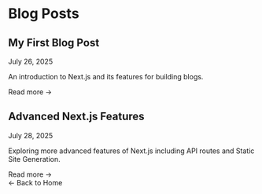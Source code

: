 # Blog Posts


<div className="space-y-8">
  <div className="border-b pb-6">
    <h2 className="text-2xl font-semibold mb-2">
      <Link href="/posts/first-post">
        My First Blog Post
      </Link>
    </h2>
    <div className="text-sm text-gray-500 mb-2">July 26, 2025</div>
    <p className="mb-4">An introduction to Next.js and its features for building blogs.</p>
    <Link href="/posts/first-post" className="text-blue-600 hover:underline">
      Read more →
    </Link>
  </div>

  <div className="border-b pb-6">
    <h2 className="text-2xl font-semibold mb-2">
      <Link href="/posts/second-post">
        Advanced Next.js Features
      </Link>
    </h2>
    <div className="text-sm text-gray-500 mb-2">July 28, 2025</div>
    <p className="mb-4">Exploring more advanced features of Next.js including API routes and Static Site Generation.</p>
    <Link href="/posts/second-post" className="text-blue-600 hover:underline">
      Read more →
    </Link>
  </div>
</div>

<div className="mt-8 pt-4 border-t">
  <Link href="/" className="text-blue-600 hover:underline">
    ← Back to Home
  </Link>
</div>